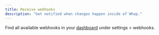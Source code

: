 ```yaml
---
title: Receive webhooks
description: "Get notified when changes happen inside of Whop."
---
```


Find all available webhooks in your [dashboard](https://whop.com/dashboard) under settings > webhooks.
